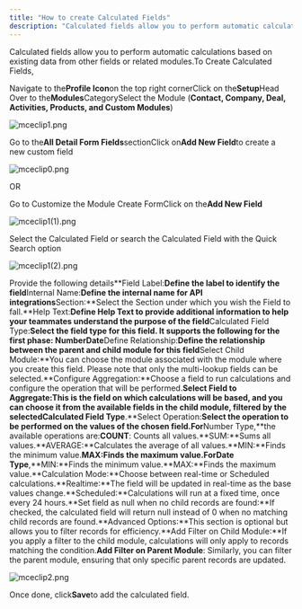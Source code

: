 ```yaml
---
title: "How to create Calculated Fields"
description: "Calculated fields allow you to perform automatic calculations based on existing data from other fields or related modules.To Create Calculated Fields,..."
---
```


Calculated fields allow you to perform automatic calculations based on existing data from other fields or related modules.To Create Calculated Fields,

Navigate to the**Profile Icon**on the top right cornerClick on the**Setup**Head Over to the**Modules**CategorySelect the Module (**Contact, Company, Deal, Activities, Products, and Custom Modules**)

![mceclip1.png](./images/mceclip1.png)

Go to the**All Detail Form Fields**sectionClick on**Add New Field**to create a new custom field

![mceclip0.png](./images/mceclip0.png)

OR

Go to Customize the Module Create FormClick on the**Add New Field**

![mceclip1(1).png](./images/mceclip11.png)

Select the Calculated Field or search the Calculated Field with the Quick Search option

![mceclip1(2).png](./images/mceclip12.png)

Provide the following details**Field Label:**Define the label to identify the field**Internal Name:**Define the internal name for API integrations**Section:**Select the Section under which you wish the Field to fall.**Help Text:**Define Help Text to provide additional information to help your teammates understand the purpose of the field**Calculated Field Type:**Select the field type for this field. It supports the following for the first phase:
NumberDate**Define Relationship:**Define the relationship between the parent and child module for this field**Select Child Module:**You can choose the module associated with the module where you create this field. Please note that only the multi-lookup fields can be selected.**Configure Aggregation:**Choose a field to run calculations and configure the operation that will be performed.**Select Field to Aggregate:**This is the field on which calculations will be based, and you can choose it from the available fields in the child module, filtered by the selected**Calculated Field Type**.**Select Operation:**Select the operation to be performed on the values of the chosen field.For**Number Type,**the available operations are:**COUNT**: Counts all values.**SUM:**Sums all values.**AVERAGE:**Calculates the average of all values.**MIN:**Finds the minimum value.**MAX:**Finds the maximum value.For**Date Type**,**MIN:**Finds the minimum value.**MAX:**Finds the maximum value.**Calculation Mode:**Choose between real-time or Scheduled calculations.**Realtime:**The field will be updated in real-time as the base values change.**Scheduled:**Calculations will run at a fixed time, once every 24 hours.**Set field as null when no child records are found:**If checked, the calculated field will return null instead of 0 when no matching child records are found.**Advanced Options:**This section is optional but allows you to filter records for efficiency.**Add Filter on Child Module:**If you apply a filter to the child module, calculations will only apply to records matching the condition.**Add Filter on Parent Module**: Similarly, you can filter the parent module, ensuring that only specific parent records are updated.

![mceclip2.png](./images/mceclip2.png)

Once done, click**Save**to add the calculated field.
